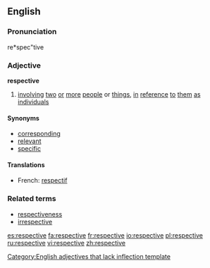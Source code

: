==English==

===Pronunciation===
re*spec"tive

===Adjective===
'''respective'''

# [[involve|involving]] [[two]] [[or]] [[more]] [[people]] or [[thing]]s, [[in]] [[reference]] [[to]] [[them]] [[as]] [[individual]]s

====Synonyms====
* [[corresponding]]
* [[relevant]]
* [[specific]]

====Translations====
{{top}}
*French: [[respectif]]
{{mid}}
{{bottom}}

===Related terms===
* [[respectiveness]]
* [[irrespective]]

[[Category:English adjectives that lack inflection template]]

[[es:respective]]
[[fa:respective]]
[[fr:respective]]
[[io:respective]]
[[pl:respective]]
[[ru:respective]]
[[vi:respective]]
[[zh:respective]]